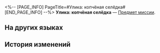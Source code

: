 <%-- [PAGE_INFO]
PageTitle=#Улика: копчёная селёдка#
[END_PAGE_INFO] --%>
{{Предмет Инфобокс
|id          = 140350
|Изображение = Предмет Улика- копчёная селёдка.png
|Тип         = Предмет миссии
|Инвентарь   = Миссии
|Редкость    = 3
|Эффект      = 
|Описание    = Эта «улика» - очевидно, шутка от Искорки. Чтобы у вас не возникло ощущение, что вы зря потратили время на её изучение, держите рецепт:<br />Закоптите красную сельдь (или любой другой вид солёной рыбы) до золотистого цвета с обеих сторон. Выложите на блюдо, удалите кости, а затем измельчите мясо. Разбейте на сковороду сырые яйца и обжарьте до готовности, добавьте овощи по вкусу и тоже обжарьте. Затем добавьте измельчённую рыбу и рис, немного посолите (будьте осторожны с количеством, рыба уже солёная!), равномерно обжарьте, а затем выложите на тарелку.<br />Вкуснейшая копчёная селёдка с жареным рисом готова.<br />Пожалуйста.
}}
'''Улика: копчёная селёдка''' — [[Предмет миссии]].

==На других языках==
{{На других языках
|en   = Evidence: Smoked Red Herring
|zhs  = 证物：烟熏红鲱鱼
|zht  = 證物：煙燻紅鯡魚
|ja   = 証拠品：燻製ニシン
|ko   = 증거물: 훈제 레드 헤링
|es   = Prueba: arenque rojo ahumado
|fr   = Preuve&nbsp;: Hareng rouge fumé
|ru   = Улика: копчёная селёдка
|th   = หลักฐาน: ปลาแฮร์ริ่งสีแดงรมควัน
|vi   = Vật Chứng: Cá Trích Đỏ Hun Khói
|de   = Beweisstück: Geräucherter Roter Hering
|id   = Barang Bukti: Ikan Haring Merah Asap
|pt   = Evidência: Arenque Vermelho Defumado
}}

==История изменений==
{{История изменений|3.5}}